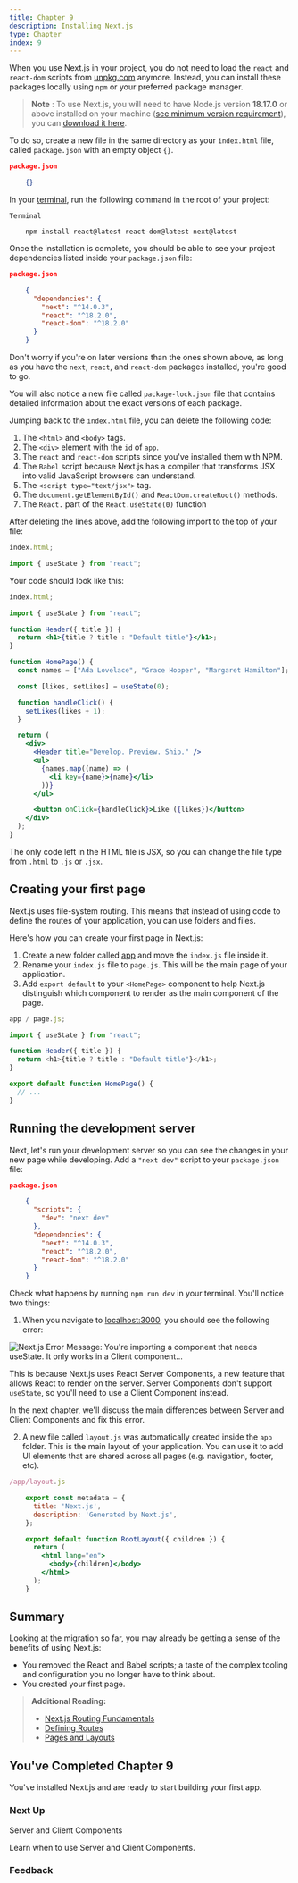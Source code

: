 ```yaml
---
title: Chapter 9
description: Installing Next.js
type: Chapter
index: 9
---
```


When you use Next.js in your project, you do not need to load the `react` and
`react-dom` scripts from [unpkg.com](http://unpkg.com) anymore. Instead, you
can install these packages locally using `npm` or your preferred package
manager.

> **Note** : To use Next.js, you will need to have Node.js version **18.17.0**
> or above installed on your machine ([see minimum version
> requirement](/docs/getting-started/installation)), you can [download it
> here](https://nodejs.org/en/).

To do so, create a new file in the same directory as your `index.html` file,
called `package.json` with an empty object `{}`.

```json
package.json

    {}
```

In your [terminal](https://code.visualstudio.com/docs/terminal/basics), run
the following command in the root of your project:

```shel
Terminal

    npm install react@latest react-dom@latest next@latest
```

Once the installation is complete, you should be able to see your project
dependencies listed inside your `package.json` file:

```json
package.json

    {
      "dependencies": {
        "next": "^14.0.3",
        "react": "^18.2.0",
        "react-dom": "^18.2.0"
      }
    }
```

Don't worry if you're on later versions than the ones shown above, as long as
you have the `next`, `react`, and `react-dom` packages installed, you're good
to go.

You will also notice a new file called `package-lock.json` file that contains
detailed information about the exact versions of each package.

Jumping back to the `index.html` file, you can delete the following code:

1. The `<html>` and `<body>` tags.
2. The `<div>` element with the `id` of `app`.
3. The `react` and `react-dom` scripts since you've installed them with NPM.
4. The `Babel` script because Next.js has a compiler that transforms JSX into valid JavaScript browsers can understand.
5. The `<script type="text/jsx">` tag.
6. The `document.getElementById()` and `ReactDom.createRoot()` methods.
7. The `React.` part of the `React.useState(0)` function

After deleting the lines above, add the following import to the top of your
file:

```jsx
index.html;

import { useState } from "react";
```

Your code should look like this:

```jsx
index.html;

import { useState } from "react";

function Header({ title }) {
  return <h1>{title ? title : "Default title"}</h1>;
}

function HomePage() {
  const names = ["Ada Lovelace", "Grace Hopper", "Margaret Hamilton"];

  const [likes, setLikes] = useState(0);

  function handleClick() {
    setLikes(likes + 1);
  }

  return (
    <div>
      <Header title="Develop. Preview. Ship." />
      <ul>
        {names.map((name) => (
          <li key={name}>{name}</li>
        ))}
      </ul>

      <button onClick={handleClick}>Like ({likes})</button>
    </div>
  );
}
```

The only code left in the HTML file is JSX, so you can change the file type
from `.html` to `.js` or `.jsx`.

## Creating your first page

Next.js uses file-system routing. This means that instead of using code to
define the routes of your application, you can use folders and files.

Here's how you can create your first page in Next.js:

1. Create a new folder called [app](/docs/app/building-your-application/routing#the-app-router) and move the `index.js` file inside it.
2. Rename your `index.js` file to `page.js`. This will be the main page of your application.
3. Add `export default` to your `<HomePage>` component to help Next.js distinguish which component to render as the main component of the page.

```js
app / page.js;

import { useState } from "react";

function Header({ title }) {
  return <h1>{title ? title : "Default title"}</h1>;
}

export default function HomePage() {
  // ...
}
```

## Running the development server

Next, let's run your development server so you can see the changes in your new
page while developing. Add a `"next dev"` script to your `package.json` file:

```json
package.json

    {
      "scripts": {
        "dev": "next dev"
      },
      "dependencies": {
        "next": "^14.0.3",
        "react": "^18.2.0",
        "react-dom": "^18.2.0"
      }
    }
```

Check what happens by running `npm run dev` in your terminal. You'll notice
two things:

1. When you navigate to [localhost:3000](http://localhost:3000), you should see the following error:

![Next.js Error Message: You're importing a component that needs useState. It
only works in a Client
component...](https://vvlp2wl4yesgvvvr.public.blob.vercel-storage.com/vercel/react/learn-usestate-rsc-error-YqsfzQlUuu2m4EYORRYn3UCpksgxo8.webp)

This is because Next.js uses React Server Components, a new feature that
allows React to render on the server. Server Components don't support
`useState`, so you'll need to use a Client Component instead.

In the next chapter, we'll discuss the main differences between Server and
Client Components and fix this error.

2. A new file called `layout.js` was automatically created inside the `app` folder. This is the main layout of your application. You can use it to add UI elements that are shared across all pages (e.g. navigation, footer, etc).

```jsx
/app/layout.js

    export const metadata = {
      title: 'Next.js',
      description: 'Generated by Next.js',
    };

    export default function RootLayout({ children }) {
      return (
        <html lang="en">
          <body>{children}</body>
        </html>
      );
    }
```

## Summary

Looking at the migration so far, you may already be getting a sense of the
benefits of using Next.js:

- You removed the React and Babel scripts; a taste of the complex tooling and configuration you no longer have to think about.
- You created your first page.

> **Additional Reading:**
>
> - [Next.js Routing Fundamentals](/docs/app/building-your-application/routing)
> - [Defining Routes](/docs/app/building-your-application/routing/defining-routes)
> - [Pages and Layouts](/docs/app/building-your-application/routing/pages-and-layouts)

## You've Completed Chapter 9

You've installed Next.js and are ready to start building your first app.

### Next Up

Server and Client Components

Learn when to use Server and Client Components.

### Feedback
